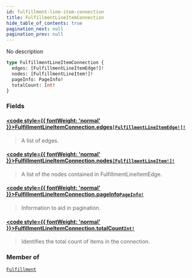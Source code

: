 ```yaml
---
id: fulfillment-line-item-connection
title: FulfillmentLineItemConnection
hide_table_of_contents: true
pagination_next: null
pagination_prev: null
---
```








No description

```graphql
type FulfillmentLineItemConnection {
  edges: [FulfillmentLineItemEdge!]!
  nodes: [FulfillmentLineItem!]!
  pageInfo: PageInfo!
  totalCount: Int!
}
```


### Fields

#### [<code style={{ fontWeight: 'normal' }}>FulfillmentLineItemConnection.<b>edges</b></code>](#)<Bullet />[`[FulfillmentLineItemEdge!]!`](/objects/fulfillment-line-item-edge) <Badge class="secondary" text="non-null"/> <Badge class="secondary" text="object"/>
> A list of edges.
> 

#### [<code style={{ fontWeight: 'normal' }}>FulfillmentLineItemConnection.<b>nodes</b></code>](#)<Bullet />[`[FulfillmentLineItem!]!`](/objects/fulfillment-line-item) <Badge class="secondary" text="non-null"/> <Badge class="secondary" text="object"/>
> A list of the nodes contained in FulfillmentLineItemEdge.
> 

#### [<code style={{ fontWeight: 'normal' }}>FulfillmentLineItemConnection.<b>pageInfo</b></code>](#)<Bullet />[`PageInfo!`](/objects/page-info) <Badge class="secondary" text="non-null"/> <Badge class="secondary" text="object"/>
> Information to aid in pagination.
> 

#### [<code style={{ fontWeight: 'normal' }}>FulfillmentLineItemConnection.<b>totalCount</b></code>](#)<Bullet />[`Int!`](/scalars/int) <Badge class="secondary" text="non-null"/> <Badge class="secondary" text="scalar"/>
> Identifies the total count of items in the connection.
> 



### Member of

[`Fulfillment`](/objects/fulfillment)  <Badge class="secondary" text="object"/>



